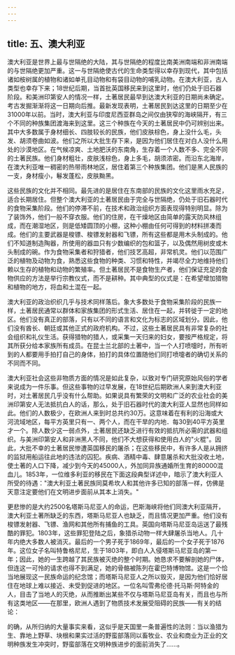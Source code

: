 ```yaml
---
---
---
```

title: 五、澳大利亚
---



澳大利亚是世界上最与世隔绝的大陆，其与世隔绝的程度比南美洲南端和非洲南端的与世隔绝更加严重。这一与世隔绝使古代的生命类型得以幸存到现代，其中包括诸如桉树属的植物和诸如单孔目动物和有袋目动物的哺乳动物。在澳大利亚，古人类型也幸存下来；18世纪后期，当首批英国移民来到这里时，他们仍处于旧石器阶段。和美洲印第安人的情况一样，土著居民最早到达澳大利亚的日期尚未确定。考古发掘渐渐将这一日期向后推。最新发现表明，土著居民到达这里的日期至少在31000年以前。当时，澳大利亚与印度尼西亚群岛之间仅由狭窄的海峡隔开，有三个不同的种族集团渡海来到这里。这三个种族在今天的土著居民中仍可辨别出来。其中大多数属于身材细长、四肢较长的民族，他们皮肤棕色，身上没什么毛，头发、胡须卷曲如波。他们之所以大批生存下来，是因为他们居住在对白人没什么用处的沙漠地区。在气候凉爽、土地肥沃的东南角，生存着一个人数不多、完全不同的土著民族。他们身材粗壮，皮肤浅棕色，身上多毛，胡须浓密。而沿东北海岸，在澳大利亚唯一稠密的热带雨林地区，居住着第三个种族集团。他们是黑人民族的一支，身材瘦小，鬈发蓬松，皮肤黝黑。

这些民族的文化并不相同。最先进的是居住在东南部的民族的文化这里雨水充足，适合长期居住。但整个澳大利亚的土著居民由于完全与世隔绝，仍处于旧石器时代的食物采集阶段。他们的停滞不前，在技术和政治组织方面表现得特别明显。除为了装饰外，他们一般不穿衣服。他们的住房，在干燥地区由简单的露天防风林组成，而在潮湿地区，则是低矮圆顶的小棚，这种小棚由任何可得到的材料拼凑而成。他们的主要武器是梭镖、梭镖发射器和飞镖，所有这些都是用木头制成的。他们不知道制造陶器，所使用的器皿只有少数编织的包和篮子，以及偶然用树皮或木头制成的碗。作为食物采集者和狩猎者，他们技艺高超，非常机灵。他们以范围广泛的植物及动物为食，熟悉这些食物的种类、习惯和特性，并竭尽全力地维持他们赖以生存的植物和动物的繁殖率。但土著居民不是食物生产者，他们保证充足的食物供应的方法是举行宗教仪式，而不是耕种。其中典型的仪式是：在希望增加猎物和植物的地方，将血和土混在一起。

澳大利亚的政治织织几乎与技术同样落后。象大多数处于食物采集阶段的民族一样，土著居民通常以群体和家族集团的形式生活、居住在一起，并转徙于一定的地区。他们没有真正的部落，只有以不同的语言和文化为标志的区域划分。因此，他们没有酋长、朝廷或其他正式的政府机构。不过，这些土著居民具有非常复杂的社会组织和礼仪生活。获得猎物的猎人，或采集一天归来的妇女，要按严格规定，将其所获分给本家族所有成员。在昆士兰北部的土著中，当一个人打喷嚏时，所有听到的人都要用手拍打自己的身体，拍打的具体位置随他们同打喷嚏者的确切关系的不同而不同。

澳大利亚社会这些非物质方面的情况是如此复杂，以致对专门研究原始风俗的学者来说成为一件乐事。但这些事物的过早发展，在18世纪后期欧洲人来到澳大利亚时，对土著居民几乎没有什么帮助。如果说具有繁荣的文明和广泛的农业社会的美洲印第安人无法抵抗白人的话，那么，处于旧石器时代的澳大利亚人显然也同样如此。他们的人数极少，在欧洲人来到时总共约30万。这意味着在有利的沿海或大河流域地区，每平方英里只有一、两个人，而在干旱的内地．每30到40平方英里才一个。除人数少这一弱点外，土著居民还缺乏进行有效的抵抗所必需的武器和组织。与美洲印第安人和非洲黑人不同，他们不大想获得和使用白人的"火棍"。因此，大批不幸的土著居民惨遭英国移民的屠杀；在这些移民中，有许多人是从拥挤的监狱用船运往此地的违法的囚犯。疾病、酒精中毒、肆意屠杀和大批没收土地，使土著的人口下降，减少到今天的45000人，外加同异族通婚所生育的80000混血儿。1853年，一位维多利亚的移民在下面这段典型详述中，暗示了澳大利亚人所受的待遇："澳大利亚土著民族同莫希坎人和其他许多已知的部落一样，仿佛是天意注定要他们在文明进步面前从其本上消失。"

更悲惨的是大约2500名塔斯马尼亚人的命运，巴斯海峡将他们同澳大利亚隔开，澳大利亚土著所缺乏的东西，塔斯马尼亚人也缺乏，而且情况更加严重。他们没有梭镖发射器、飞镖、渔网和其他所有捕鱼的工具。英国向塔斯马尼亚岛运送了最残酷的罪犯。1803年，这些罪犯登陆之后，象猎杀动物一样大肆屠杀当地人。几十年内绝大多数人被消灭。最后的一个男子死于1869年，最后的一个女子死于1876年。这位女子名叫特鲁格尼尼，生于1803年，即白人入侵塔斯马尼亚岛的第一年；因此，她的一生跨越了其民族被灭绝的整个时期。她恳求不要解剖她的尸体，但连这一可怜的请求也得不到满足，她的骨骼被陈列在霍巴特博物馆。这是一个恰当地展现这一民族命运的纪念馆；而塔斯马尼亚人之所以毁灭，是因为他们恰好居住在地球上难以接近、未受到促进的地区。一位名叫雪弗伦德·托马斯·阿特金的人，目击了当地人的灭绝，从而推断出某些不仅与塔斯马尼亚岛有关，而且也与所有这类地区——在那里，欧洲人遇到了物质技术发展受阻碍的民族——有关的结论：

的确，从所归纳的大量事实来看，这似乎是天国里一条普遍性的法则：当以渔猎为生、靠地上野草、块根和果实过活的野蛮部落同以畜牧业、农业和商业为正业的文明种族发生冲突时，野蛮部落在文明种族进步的面前消失了……。